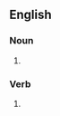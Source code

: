 {{also|Gasconades}}

==English==

===Noun===
{{head|en|noun form}}

# {{plural of|gasconade|lang=en}}

===Verb===
{{head|en|verb form}}

# {{en-third-person singular of|gasconade}}